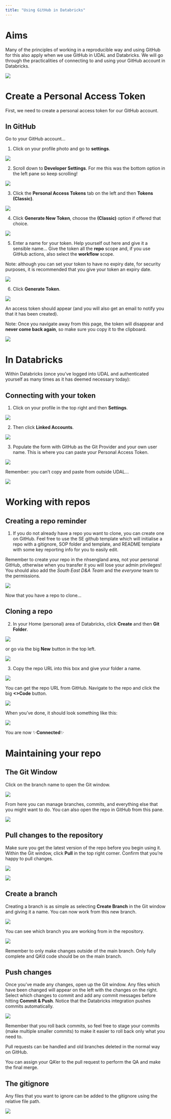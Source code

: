 ```yaml
---
title: "Using GitHub in Databricks"
---
```


# Aims

Many of the principles of working in a reproducible way and using GitHub for this also apply when we use GitHub in UDAL and Databricks. We will go through the practicalities of connecting to and using your GitHub account in Databricks.

![](https://media2.giphy.com/media/v1.Y2lkPTc5MGI3NjExZ2NxNDAxazQzNmRmb2R6NGdlM2d1azRpbDhlNWZlaXNkMmJ2Y2J5byZlcD12MV9pbnRlcm5hbF9naWZfYnlfaWQmY3Q9Zw/11thnyggFkrmmc/giphy.gif){fig-align="center"}

# Create a Personal Access Token

First, we need to create a personal access token for our GitHub account.

## In GitHub

Go to your GitHub account...

1.  Click on your profile photo and go to **settings**.

![](pics/databricks-pat-1.png)

2.  Scroll down to **Developer Settings**. For me this was the bottom option in the left pane so keep scrolling!

![](pics/databricks-pat-2.png)

3.  Click the **Personal Access Tokens** tab on the left and then **Tokens (Classic)**.

![](pics/databricks-pat-3.png)

4.  Click **Generate New Token**, choose the **(Classic)** option if offered that choice.

![](pics/databricks-pat-4.png)

5.  Enter a name for your token. Help yourself out here and give it a sensible name... Give the token all the **repo** scope and, if you use GitHub actions, also select the **workflow** scope.

::: callout-tip
Note: although you can set your token to have no expiry date, for security purposes, it is recommended that you give your token an expiry date.
:::

![](pics/databricks-pat-5.png)

6.  Click **Generate Token**.

![](pics/databricks-pat-6.png)

An access token should appear (and you will also get an email to notify you that it has been created).

::: callout-important
Note: Once you navigate away from this page, the token will disappear and **never come back again**, so make sure you copy it to the clipboard.
:::

![](pics/databricks-pat-7.png)

# In Databricks

Within Databricks (once you've logged into UDAL and authenticated yourself as many times as it has deemed necessary today):

## Connecting with your token

1.  Click on your profile in the top right and then **Settings**.

![](pics/databricks-db-1.png)

2.  Then click **Linked Accounts**.

![](pics/databricks-db-2.png)

3.  Populate the form with GitHub as the Git Provider and your own user name. This is where you can paste your Personal Access Token.

![](pics/databricks-db-3.png)

::: callout-tip
Remember: you can't copy and paste from outside UDAL...
:::

![](https://media.giphy.com/media/v1.Y2lkPTc5MGI3NjExcjVlNTlqaGhlOXF1b29la3d2bHdhcmwzOGp2MXRjbGV5aHp0b3N0dyZlcD12MV9naWZzX3NlYXJjaCZjdD1n/MIjrTt2chAJzF2fzL5/giphy.gif){fig-align="center"}

# Working with repos

## Creating a repo reminder

1.  If you do not already have a repo you want to clone, you can create one on GitHub. Feel free to use the SE github template which will initialise a repo with a gitignore, SOP folder and template, and README template with some key reporting info for you to easily edit.

::: callout-important
Remember to create your repo in the nhsengland area, not your personal GitHub, otherwise when you transfer it you will lose your admin privileges! You should also add the *South East D&A Team* and the *everyone* team to the permissions.
:::

![](pics/databricks-template-1.png)

Now that you have a repo to clone...

## Cloning a repo

2.  In your Home (personal) area of Databricks, click **Create** and then **Git Folder**.

![](pics/databricks-git-1.png)

or go via the big **New** button in the top left.

![](pics/databricks-git-2.png)

3.  Copy the repo URL into this box and give your folder a name.

![](pics/databricks-git-3.png)

You can get the repo URL from GitHub. Navigate to the repo and click the big **\<\>Code** button.

![](pics/databricks-git-4.png)

When you've done, it should look something like this:

![](pics/databricks-git-5.png)

You are now ✨**Connected**✨

# Maintaining your repo

## The Git Window

Click on the branch name to open the Git window.

![](pics/databricks-git-6.png)

From here you can manage branches, commits, and everything else that you might want to do. You can also open the repo in GitHub from this pane.

![](pics/databricks-git-7.png)

## Pull changes to the repository

Make sure you get the latest version of the repo before you begin using it. Within the Git window, click **Pull** in the top right corner. Confirm that you're happy to pull changes.

![](pics/databricks-git-8.png)

![](pics/databricks-git-9.png)

## Create a branch

Creating a branch is as simple as selecting **Create Branch** in the Git window and giving it a name. You can now work from this new branch.

![](pics/databricks-git-10.png)

You can see which branch you are working from in the repository.

![](pics/databricks-git-11.png)

::: callout-tip
Remember to only make changes outside of the main branch. Only fully complete and QA'd code should be on the main branch.
:::

## Push changes

Once you've made any changes, open up the Git window. Any files which have been changed will appear on the left with the changes on the right. Select which changes to commit and add any commit messages before hitting **Commit & Push**. Notice that the Databricks integration pushes commits automatically.

![](pics/databricks-git-12.png)

::: callout-tip
Remember that you roll back commits, so feel free to stage your commits (make multiple smaller commits) to make it easier to roll back only what you need to.
:::

Pull requests can be handled and old branches deleted in the normal way on GitHub.

::: callout-tip
You can assign your QA'er to the pull request to perform the QA and make the final merge.
:::

## The gitignore

Any files that you want to ignore can be added to the gitignore using the relative file path.

![](pics/databricks-gitignore-1.png)
